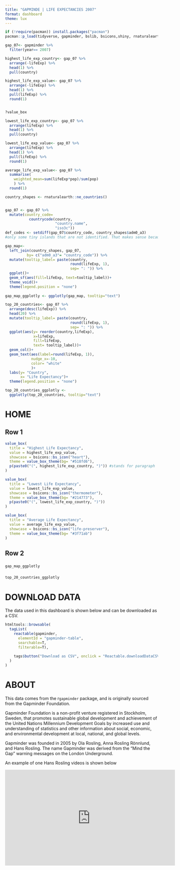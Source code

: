 ```yaml
---
title: "GAPMINDE | LIFE EXPECTANCIES 2007"
format: dashboard
theme: lux
---
```


```r
if (!require(pacman)) install.packages("pacman")
pacman::p_load(tidyverse, gapminder, bslib, bsicons,shiny, rnaturalearth, plotly, countrycode, reactable, htmltools)
```

```r
gap_07<- gapminder %>% 
  filter(year== 2007)

highest_life_exp_country<- gap_07 %>% 
  arrange(-lifeExp) %>% 
  head(1) %>% 
  pull(country)

highest_life_exp_value<- gap_07 %>% 
  arrange(-lifeExp) %>% 
  head(1) %>% 
  pull(lifeExp) %>% 
  round(1)


?value_box

lowest_life_exp_country<- gap_07 %>% 
  arrange(lifeExp) %>% 
  head(1) %>% 
  pull(country)

lowest_life_exp_value<- gap_07 %>% 
  arrange(lifeExp) %>% 
  head(1) %>% 
  pull(lifeExp) %>% 
  round(1)

average_life_exp_value<- gap_07 %>% 
  summarise(
    weighted_mean=sum(lifeExp*pop)/sum(pop)
    ) %>% 
  round(1)

```

```r
country_shapes <- rnaturalearth::ne_countries()


gap_07 <- gap_07 %>% 
  mutate(country_code=
           countrycode(country, 
                       "country.name", 
                       "iso3c"))
def_codes <- setdiff(gap_07$country_code, country_shapes$adm0_a3)
#only some tiny islands that are not identified. That makes sense because they are too tiny. We are not gouing to care much about these for now.

gap_map<- 
  left_join(country_shapes, gap_07,
          by= c("adm0_a3"= "country_code")) %>% 
  mutate(tooltip_label= paste(country, 
                              round(lifeExp, 1),
                              sep= ": ")) %>% 
  ggplot()+
  geom_sf(aes(fill=lifeExp, text=tooltip_label))+
  theme_void()+
  theme(legend.position = "none")
  
gap_map_ggplotly <- ggplotly(gap_map, tooltip="text")

```


```r
top_20_countries<- gap_07 %>% 
  arrange(desc(lifeExp)) %>% 
  head(20) %>% 
  mutate(tooltip_label= paste(country, 
                              round(lifeExp, 1),
                              sep= ": ")) %>% 
  ggplot(aes(y= reorder(country,lifeExp), 
             x=lifeExp,
             fill=lifeExp,
             text= tooltip_label))+
  geom_col()+
  geom_text(aes(label=round(lifeExp, 1)), 
            nudge_x=-10,
            color= "white"
            )+
  labs(y= "Country",
       x= "Life Expectancy")+
  theme(legend.position = "none")

top_20_countries_ggplotly <- 
  ggplotly(top_20_countries, tooltip="text")
```


# HOME

## Row 1 {height=25%}

```r
value_box(
  title = "Highest Life Expectancy",
  value = highest_life_exp_value,
  showcase = bsicons::bs_icon("heart"),
  theme = value_box_theme(bg= "#518fd6"),
  p(paste0("(", highest_life_exp_country, ")")) #stands for paragraph
)
```

```r
value_box(
  title = "Lowest Life Expectancy",
  value = lowest_life_exp_value,
  showcase = bsicons::bs_icon("thermometer"),
  theme = value_box_theme(bg= "#214773"),
  p(paste0("(", lowest_life_exp_country, ")"))
)
```

```r
value_box(
  title = "Average Life Expectancy",
  value = average_life_exp_value,
  showcase = bsicons::bs_icon("life-preserver"),
  theme = value_box_theme(bg= "#3f71ab")
)
```

## Row 2 {height=75%}



### {width=70%}

```r
gap_map_ggplotly
```


### {width=30%}

```r
top_20_countries_ggplotly
```


# DOWNLOAD DATA

The data used in this dashboard is shown below and can be downloaded as a CSV.

```r
htmltools::browsable(
  tagList(
    reactable(gapminder,
      elementId = "gapminder-table",
      searchable=T,
      filterable=T),
    
    tags$button("Download as CSV", onclick = "Reactable.downloadDataCSV('gapminder-table')")
  )
)

```

# ABOUT

This data comes from the r`gapminder` package, and is originally sourced from the Gapminder Foundation.

Gapminder Foundation is a non-profit venture registered in Stockholm, Sweden, that promotes sustainable global development and achievement of the United Nations Millennium Development Goals by increased use and understanding of statistics and other information about social, economic, and environmental development at local, national, and global levels.

Gapminder was founded in 2005 by Ola Rosling, Anna Rosling Rönnlund, and Hans Rosling. The name Gapminder was derived from the "Mind the Gap" warning messages on the London Underground.

An example of one Hans Rosling videos is shown below

<iframe width="560" height="315" src="https://www.youtube.com/embed/hVimVzgtD6w?si=HnR3arU_F0Lj1AhX" title="YouTube video player" frameborder="0" allow="accelerometer; autoplay; clipboard-write; encrypted-media; gyroscope; picture-in-picture; web-share" referrerpolicy="strict-origin-when-cross-origin" allowfullscreen></iframe>













